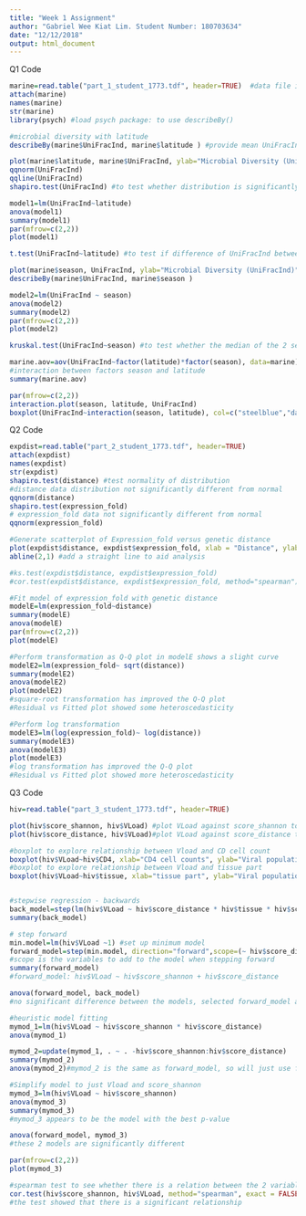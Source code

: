```yaml
---
title: "Week 1 Assignment"
author: "Gabriel Wee Kiat Lim. Student Number: 180703634"
date: "12/12/2018"
output: html_document
---
```

Q1 Code
```r
marine=read.table("part_1_student_1773.tdf", header=TRUE)  #data file in same folder as script
attach(marine)
names(marine)
str(marine)
library(psych) #load psych package: to use describeBy()

#microbial diversity with latitude
describeBy(marine$UniFracInd, marine$latitude ) #provide mean UniFracInd for temperate and tropical

plot(marine$latitude, marine$UniFracInd, ylab="Microbial Diversity (UniFracInd)")
qqnorm(UniFracInd)
qqline(UniFracInd)
shapiro.test(UniFracInd) #to test whether distribution is significantly different from normal distribution

model1=lm(UniFracInd~latitude)
anova(model1)
summary(model1)
par(mfrow=c(2,2))
plot(model1)

t.test(UniFracInd~latitude) #to test if difference of UniFracInd between latitudes is significant
```

```r
plot(marine$season, UniFracInd, ylab="Microbial Diversity (UniFracInd)")
describeBy(marine$UniFracInd, marine$season ) 

model2=lm(UniFracInd ~ season)
anova(model2)
summary(model2)
par(mfrow=c(2,2))
plot(model2)

kruskal.test(UniFracInd~season) #to test whether the median of the 2 seasons (Aug and Jan) are different from each other.
```

```r

marine.aov=aov(UniFracInd~factor(latitude)*factor(season), data=marine) 
#interaction between factors season and latitude
summary(marine.aov)

par(mfrow=c(2,2))
interaction.plot(season, latitude, UniFracInd)
boxplot(UniFracInd~interaction(season, latitude), col=c("steelblue","darkgreen"), ylab="UniFracInd", las=2)


```

Q2 Code

```r
expdist=read.table("part_2_student_1773.tdf", header=TRUE)
attach(expdist)
names(expdist)
str(expdist)
shapiro.test(distance) #test normality of distribution
#distance data distribution not significantly different from normal
qqnorm(distance)
shapiro.test(expression_fold)
# expression_fold data not significantly different from normal
qqnorm(expression_fold)

#Generate scatterplot of Expression_fold versus genetic distance
plot(expdist$distance, expdist$expression_fold, xlab = "Distance", ylab = "Expression Fold") 
abline(2,1) #add a straight line to aid analysis

#ks.test(expdist$distance, expdist$expression_fold)
#cor.test(expdist$distance, expdist$expression_fold, method="spearman")

#Fit model of expression_fold with genetic distance
modelE=lm(expression_fold~distance)
summary(modelE)
anova(modelE)
par(mfrow=c(2,2))
plot(modelE)

#Perform transformation as Q-Q plot in modelE shows a slight curve
modelE2=lm(expression_fold~ sqrt(distance)) 
summary(modelE2)
anova(modelE2)
plot(modelE2)
#square-root transformation has improved the Q-Q plot
#Residual vs Fitted plot showed some heteroscedasticity

#Perform log transformation
modelE3=lm(log(expression_fold)~ log(distance))
summary(modelE3)
anova(modelE3)
plot(modelE3)
#log transformation has improved the Q-Q plot
#Residual vs Fitted plot showed more heteroscedasticity

```
Q3 Code

```r
hiv=read.table("part_3_student_1773.tdf", header=TRUE)

plot(hiv$score_shannon, hiv$VLoad) #plot VLoad against score_shannon to explore relationship visually
plot(hiv$score_distance, hiv$VLoad)#plot VLoad against score_distance to explore relationship visually

#boxplot to explore relationship between Vload and CD cell count
boxplot(hiv$VLoad~hiv$CD4, xlab="CD4 cell counts", ylab="Viral population size[log10(number of viral particles per ml)]")
#boxplot to explore relationship between Vload and tissue part
boxplot(hiv$VLoad~hiv$tissue, xlab="tissue part", ylab="Viral population size[log10(number of viral particles per ml)]")


#stepwise regression - backwards
back_model=step(lm(hiv$VLoad ~ hiv$score_distance * hiv$tissue * hiv$score_shannon ),direction="backward")
summary(back_model)

# step forward
min.model=lm(hiv$VLoad ~1) #set up minimum model
forward_model=step(min.model, direction="forward",scope=(~ hiv$score_distance + hiv$CD4 + hiv$tissue + hiv$score_shannon), trace=0)
#scope is the variables to add to the model when stepping forward
summary(forward_model)
#forward_model: hiv$VLoad ~ hiv$score_shannon + hiv$score_distance

anova(forward_model, back_model)
#no significant difference between the models, selected forward_model as it is the simpler model. 

#heuristic model fitting
mymod_1=lm(hiv$VLoad ~ hiv$score_shannon * hiv$score_distance)
anova(mymod_1)

mymod_2=update(mymod_1, . ~ . -hiv$score_shannon:hiv$score_distance)
summary(mymod_2)
anova(mymod_2)#mymod_2 is the same as forward_model, so will just use forward model

#Simplify model to just Vload and score_shannon
mymod_3=lm(hiv$VLoad ~ hiv$score_shannon)
anova(mymod_3)
summary(mymod_3)
#mymod_3 appears to be the model with the best p-value

anova(forward_model, mymod_3)
#these 2 models are significantly different

par(mfrow=c(2,2))
plot(mymod_3)

#spearman test to see whether there is a relation between the 2 variables of mymod_3
cor.test(hiv$score_shannon, hiv$VLoad, method="spearman", exact = FALSE )
#the test showed that there is a significant relationship



```
